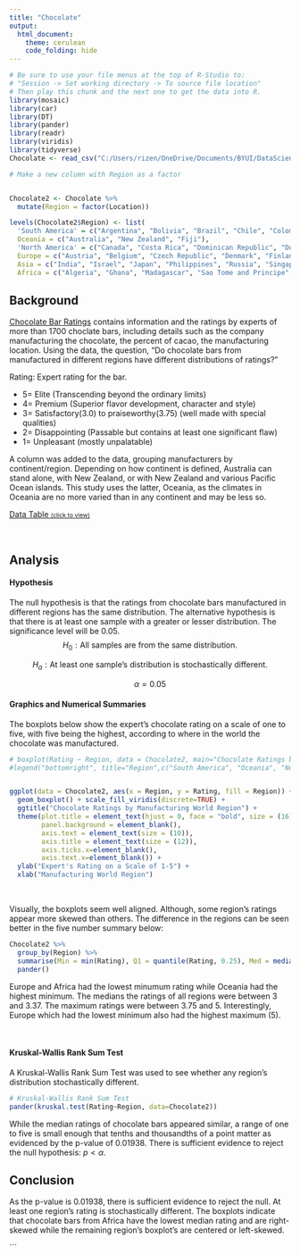 ```yaml
---
title: "Chocolate"
output: 
  html_document:
    theme: cerulean
    code_folding: hide
---
```


<script type="text/javascript">
 function showhide(id) {
    var e = document.getElementById(id);
    e.style.display = (e.style.display == 'block') ? 'none' : 'block';
 }
</script>

```r
# Be sure to use your file menus at the top of R-Studio to:
# "Session -> Set working directory -> To source file location"
# Then play this chunk and the next one to get the data into R.
library(mosaic)
library(car)
library(DT)
library(pander)
library(readr)
library(viridis)
library(tidyverse)
Chocolate <- read_csv("C:/Users/rizen/OneDrive/Documents/BYUI/DataScience Certificate/INT STAT/Statistics-Notebook-master/Data/Chocolate.csv")
```

```r
# Make a new column with Region as a factor


Chocolate2 <- Chocolate %>% 
  mutate(Region = factor(Location))

levels(Chocolate2$Region) <- list(
  'South America' = c("Argentina", "Bolivia", "Brazil", "Chile", "Colombia", "Ecuador", "Eucador", "Guyana", "Paraguay", "Peru", "Suriname", "Uruguay", "Venezuela"),
  Oceania = c("Australia", "New Zealand", "Fiji"),
  'North America' = c("Canada", "Costa Rica", "Dominican Republic", "Domincan Republic", "Grenada", "Guatemala", "Honduras", "Mexico", "Nicaragua", "Niacragua", "St. Lucia", "U.S.A.", "Martinique", "Puerto Rico"),
  Europe = c("Austria", "Belgium", "Czech Republic", "Denmark", "Finland", "France", "Germany", "Hungary", "Iceland", "Ireland", "Italy", "Lithuania", "Netherlands", "Poland", "Portugal", "Russia", "Spain", "Sweden", "Switzerland", "Amsterdam", "Wales", "U.K.", "Scotland"),
  Asia = c("India", "Israel", "Japan", "Philippines", "Russia", "Singapore", "South Korea", "Vietnam"),
  Africa = c("Algeria", "Ghana", "Madagascar", "Sao Tome and Principe", "Sao Tome", "South Africa"))

```



<!-- Instructions:

 Use the Chocolate dataset and a Kruskal-Wallis Test(s) to answer an interesting question(s) that you come up with. Need to find quantitative variable and a catagorical variable with 3 or more levels
 glimpse() to see data percent cocoa could be changed to numeric 
 
 About the dataset:
 
  * Company: Name of the company manufacturing the bar.

  * Orig: The specific geo-region of origin for the bar.

  * Review: Date of publication of the review.

  * Cocoa: Cocoa percentage (darkness) of the chocolate bar being reviewed.

  * Location: Manufacturer base country.

  * Rating: Expert rating for the bar.
      5= Elite (Transcending beyond the ordinary limits)
      4= Premium (Superior flavor development, character and style)
      3= Satisfactory(3.0) to praiseworthy(3.75) (well made with special qualities)
      2= Disappointing (Passable but contains at least one significant flaw)
      1= Unpleasant (mostly unpalatable)

   * Type: The variety (breed) of cocoa bean used, if provided.
   
   * BroadOrig: The broad geo-region of origin for the bean.

Note this dataset and description come from: © 2018 Kaggle Inc for further details visit:

[Kaggle.com](https://www.kaggle.com/rtatman/chocolate-bar-ratings/data)


If you want to give your critiquers some ideas about what you have questions on and would like help with, place those details here.
**Comments to Critiquers:** 
I went with grouping Australia into Oceania. Is it too arbitrary? Also, since I ended up going with regions, I wonder whether I should have given Central America it's own Region. What do you think?

I couldn't get datatable to work with my dataframe. I kept getting this error: Error in gsub : input string 1 is invalid UTF-8 Calls: One person said they fixed it by finding odd chararcters from other languages and removing them but I didn't see any.

I'm still working on getting the x-axis labels turned. I have ggplot code for boxplot, but it was pulling an error. I'll have to consult a tutor on that one.
<!--End your comments to your critiquers before this line.-->



<!--Begin writing your Analysis after this point.-->

## Background
[Chocolate Bar Ratings](https://www.kaggle.com/rtatman/chocolate-bar-ratings/data) contains information and the ratings by experts of more than 1700 choclate bars, including details such as the company manufacturing the chocolate, the percent of cacao, the manufacturing location. Using the data, the question, "Do chocolate bars from manufactured in different regions have different distributions of ratings?" 

Rating: Expert rating for the bar.

  * 5= Elite (Transcending beyond the ordinary limits)
  * 4= Premium (Superior flavor development, character and style)
  * 3= Satisfactory(3.0) to praiseworthy(3.75) (well made with special qualities)
  * 2= Disappointing (Passable but contains at least one significant flaw)
  * 1= Unpleasant (mostly unpalatable)

A column was added to the data, grouping manufacturers by continent/region. Depending on how continent is defined, Australia can stand alone, with New Zealand, or with New Zealand and various Pacific Ocean islands. This study uses the latter, Oceania, as the climates in Oceania are no more varied than in any continent and may be less so.
</div>

<a href="javascript:showhide('datatable')">Data Table <span style="font-size:8pt;">(click to view)</span></a>

<div id="datatable" style="display:none;">


The original data can be found at [Kaggle.com](https://www.kaggle.com/rtatman/chocolate-bar-ratings/data). 

Click the "Code" button to see the data.


```r
# datatable(Chocolate2) Why isn't this working?!?
pander(Chocolate2)
```


</div>

</div>

<br />

## Analysis

#### Hypothesis
The null hypothesis is that the ratings from chocolate bars manufactured in different regions has the same distribution. The alternative hypothesis is that there is at least one sample with a greater or lesser distribution. The significance level will be 0.05.
$$
  H_0: \text{All samples are from the same distribution.}
$$

$$ 
  H_a: \text{At least one sample's distribution is stochastically different.}
$$

 $$
  \alpha = 0.05
$$


#### Graphics and Numerical Summaries

The boxplots below show the expert's chocolate rating on a scale of one to five, with five being the highest, according to where in the world the chocolate was manufactured.


```r

# boxplot(Rating ~ Region, data = Chocolate2, main="Chocolate Ratings by Manufacturing World Region", ylab="Expert's Rating on a Scale of 1-5", xlab="Manufacturing World Region", col = viridis(6), frame=FALSE, xaxt="n")
#legend("bottomright", title="Region",c("South America", "Oceania", "North America", "Europe", "Asia", "Africa"), fill=viridis(6), cex=0.8)


ggplot(data = Chocolate2, aes(x = Region, y = Rating, fill = Region)) +
  geom_boxplot() + scale_fill_viridis(discrete=TRUE) +
  ggtitle("Chocolate Ratings by Manufacturing World Region") +
  theme(plot.title = element_text(hjust = 0, face = "bold", size = (16)),
        panel.background = element_blank(),
        axis.text = element_text(size = (10)),
        axis.title = element_text(size = (12)),
        axis.ticks.x=element_blank(),
        axis.text.x=element_blank()) +
  ylab("Expert's Rating on a Scale of 1-5") +
  xlab("Manufacturing World Region") 


```
</br>

Visually, the boxplots seem well aligned. Although, some region's ratings appear more skewed than others.
The difference in the regions can be seen better in the five number summary below:
```r


Chocolate2 %>% 
  group_by(Region) %>%
  summarise(Min = min(Rating), Q1 = quantile(Rating, 0.25), Med = median(Rating), Mean = mean(Rating), Q3 = quantile(Rating, 0.75), Max = max(Rating)) %>% 
  pander()
```
Europe and Africa had the lowest minumum rating while Oceania had the highest minimum. The medians the ratings of all regions were between 3 and 3.37. The maximum ratings were between 3.75 and 5. Interestingly, Europe which had the lowest minimum also had the highest maximum (5).

</br>

#### Kruskal-Wallis Rank Sum Test
A Kruskal-Wallis Rank Sum Test was used to see whether any region's distribution stochastically different.

```r
# Kruskal-Wallis Rank Sum Test
pander(kruskal.test(Rating~Region, data=Chocolate2))

```

While the median ratings of chocolate bars appeared similar, a range of one to five is small enough that tenths and thousandths of a point matter as evidenced by the p-value of 0.01938. There is sufficient evidence to reject the null hypothesis: $p < \alpha$.


</div>
</div>


## Conclusion

As the p-value is 0.01938, there is sufficient evidence to reject the null. At least one region's rating is stochastically different. The boxplots indicate that chocolate bars from Africa have the lowest median rating and are right-skewed while the remaining region's boxplot's are centered or left-skewed.




```




